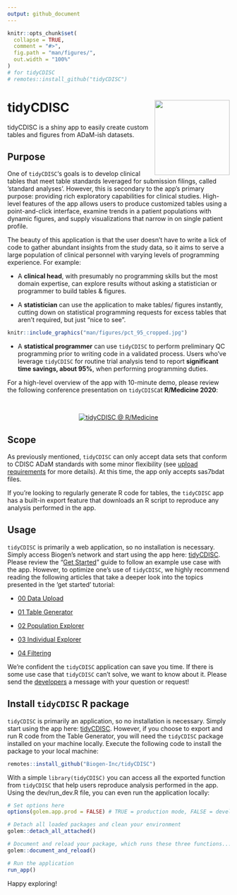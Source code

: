 ```yaml
---
output: github_document
---
```


<!-- README.md is generated from README.Rmd. Please edit that file -->

```r
knitr::opts_chunk$set(
  collapse = TRUE,
  comment = "#>",
  fig.path = "man/figures/",
  out.width = "100%"
)
# for tidyCDISC
# remotes::install_github("tidyCDISC")
```

# tidyCDISC <a href='https://Biogen-Inc.github.io/tidyCDISC/'><img src="man/figures/hex-tidyCDISC.png" align="right" height="170"/></a>

tidyCDISC is a shiny app to easily create custom tables and figures from ADaM-ish datasets.

## Purpose

One of `tidyCDISC`'s goals is to develop clinical tables that meet table standards leveraged for submission filings, called 'standard analyses'. However, this is secondary to the app's primary purpose: providing rich exploratory capabilities for clinical studies. High-level features of the app allows users to produce customized tables using a point-and-click interface, examine trends in a patient populations with dynamic figures, and supply visualizations that narrow in on single patient profile.

The beauty of this application is that the user doesn't have to write a lick of code to gather abundant insights from the study data, so it aims to serve a large population of clinical personnel with varying levels of programming experience. For example: 

- A **clinical head**, with presumably no programming skills but the most domain expertise, can explore results without asking a statistician or programmer to build tables & figures.

- A **statistician** can use the application to make tables/ figures instantly, cutting down on statistical programming requests for excess tables that aren't required, but just "nice to see". 

::: {.floatting}

```r
knitr::include_graphics("man/figures/pct_95_cropped.jpg")
```

- A **statistical programmer** can use `tidyCDISC` to perform preliminary QC programming prior to writing code in a validated process. Users who've leverage `tidyCDISC` for routine trial analysis tend to report **significant time savings, about 95%**, when performing programming duties.

:::

For a high-level overview of the app with 10-minute demo, please review the following conference presentation on `tidyCDISC`at **R/Medicine 2020**:

<br>

<center>

[![tidyCDISC @ R/Medicine](man/figures/tidyCDISC_RMedicine_thumbnail.png)](https://youtu.be/QeHSjw-vU3U?t=103)

</center>




## Scope

As previously mentioned, `tidyCDISC` can only accept data sets that conform to CDISC ADaM standards with some minor flexibility (see [upload requirements](https://Biogen-Inc.github.io/tidyCDISC/articles/x00_Data_Upload.html) for more details). At this time, the app only accepts sas7bdat files.

If you're looking to regularly generate R code for tables, the `tidyCDISC` app has a built-in export feature that downloads an R script to reproduce any analysis performed in the app.


## Usage

`tidyCDISC` is primarily a web application, so no installation is necessary. Simply access Biogen's network and start using the app here: [tidyCDISC](https://nate884.shinyapps.io/tidyCDISC/). Please review the "[Get Started](https://Biogen-Inc.github.io/tidyCDISC/articles/tidyCDISC.html)" guide to follow an example use case with the app. However, to optimize one's use of `tidyCDISC`, we highly recommend reading the following articles that take a deeper look into the topics presented in the 'get started' tutorial:

- [00 Data Upload](https://Biogen-Inc.github.io/tidyCDISC/articles/x00_Data_Upload.html)

- [01 Table Generator](https://Biogen-Inc.github.io/tidyCDISC/articles/x01_Table_Generator.html)

- [02 Population Explorer](https://Biogen-Inc.github.io/tidyCDISC/articles/x02_Pop_Exp.html)

- [03 Individual Explorer](https://Biogen-Inc.github.io/tidyCDISC/articles/x03_Indv_Expl.html)

- [04 Filtering](https://Biogen-Inc.github.io/tidyCDISC/articles/x04_Filtering.html)


We're confident the `tidyCDISC` application can save you time. If there is some use case that `tidyCDISC` can't solve, we want to know about it. Please send the [developers](https://github.com/Biogen-Inc/tidyCDISC/issues/new) a message with your question or request!


## Install `tidyCDISC` R package

`tidyCDISC` is primarily an application, so no installation is necessary. Simply start using the app here: [tidyCDISC](https://nate884.shinyapps.io/tidyCDISC/). However, if you choose to export and run R code from the Table Generator, you will need the `tidyCDISC` package installed on your machine locally. Execute the following code to install the package to your local machine:

```r
remotes::install_github("Biogen-Inc/tidyCDISC")
```

With a simple `library(tidyCDISC)` you can access all the exported function from `tidyCDISC` that help users reproduce analysis performed in the app. Using the dev/run_dev.R file, you can even run the application locally:

```r
# Set options here
options(golem.app.prod = FALSE) # TRUE = production mode, FALSE = development mode

# Detach all loaded packages and clean your environment
golem::detach_all_attached()

# Document and reload your package, which runs these three functions...
golem::document_and_reload()

# Run the application 
run_app()
```


Happy exploring!



<br>

<br>
